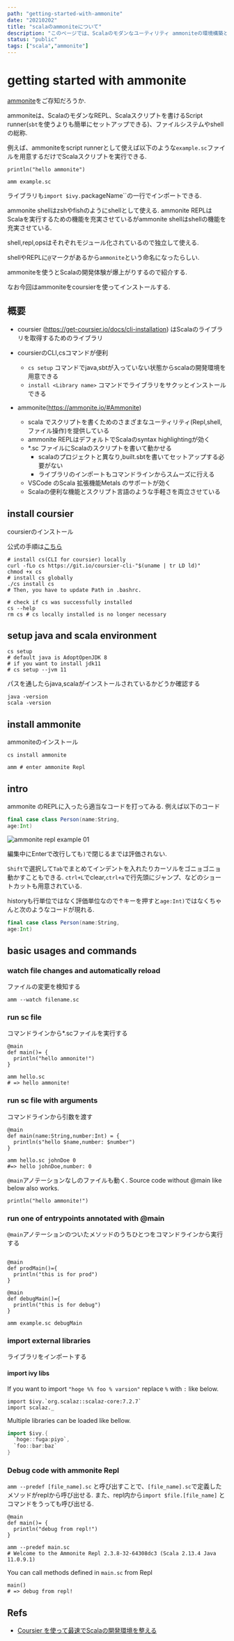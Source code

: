 ```yaml
---
path: "getting-started-with-ammonite"
date: "20210202"
title: "scalaのammoniteについて"
description: "このページでは、Scalaのモダンなユーティリティ ammoniteの環境構築と基本的な使い方を説明します."
status: "public"
tags: ["scala","ammonite"]
---
```


# getting started with ammonite
[ammonite](https://ammonite.io/)をご存知だろうか. 

ammoniteは、ScalaのモダンなREPL、Scalaスクリプトを書けるScript runner(`sbt`を使うよりも簡単にセットアップできる)、ファイルシステムやshellの総称.

例えば、ammoniteをscript runnerとして使えば以下のような`example.sc`ファイルを用意するだけでScalaスクリプトを実行できる.

```scala:title=example.sc
println("hello ammonite")
```

```shell:title=shell
amm example.sc
```
ライブラリも`import $ivy.`packageName``の一行でインポートできる.

ammonite shellはzshやfishのようにshellとして使える.
ammonite REPLはScalaを実行するための機能を充実させているがammonite shellはshellの機能を充実させている.

shell,repl,opsはそれぞれモジュール化されているので独立して使える.


shellやREPLに`@`マークがあるから`ammonite`という命名になったらしい.

ammoniteを使うとScalaの開発体験が爆上がりするので紹介する.

なお今回はammoniteをcoursierを使ってインストールする.

## 概要

- coursier (https://get-coursier.io/docs/cli-installation) はScalaのライブラリを取得するためのライブラリ
- coursierのCLI,csコマンドが便利
  - `cs setup` コマンドでjava,sbtが入っていない状態からscalaの開発環境を用意できる
  - `install <Library name>` コマンドでライブラリをサクッとインストールできる

- ammonite(https://ammonite.io/#Ammonite)
  - scala でスクリプトを書くためのさまざまなユーティリティ(Repl,shell,ファイル操作)を提供している
  - ammonite REPLはデフォルトでScalaのsyntax highlightingが効く
  - *.sc ファイルにScalaのスクリプトを書いて動かせる
    - scalaのプロジェクトと異なり,built.sbtを書いてセットアップする必要がない
    - ライブラリのインポートもコマンドラインからスムーズに行える
  - VSCode のScala 拡張機能Metals のサポートが効く
  - Scalaの便利な機能とスクリプト言語のような手軽さを両立させている



## install coursier
coursierのインストール

公式の手順は[こちら](https://get-coursier.io/docs/cli-installation)


```shell
# install cs(CLI for coursier) locally
curl -fLo cs https://git.io/coursier-cli-"$(uname | tr LD ld)"
chmod +x cs
# install cs globally
./cs install cs
# Then, you have to update Path in .bashrc.

# check if cs was successfully installed
cs --help
rm cs # cs locally installed is no longer necessary
```

## setup java and scala environment

```shell
cs setup
# default java is AdoptOpenJDK 8
# if you want to install jdk11
# cs setup --jvm 11
```

パスを通したらjava,scalaがインストールされているかどうか確認する

```shell
java -version
scala -version
```

## install ammonite
ammoniteのインストール
```shell
cs install ammonite

amm # enter ammonite Repl
```

## intro

ammonite のREPLに入ったら適当なコードを打ってみる. 例えば以下のコード

```scala:example.scala
final case class Person(name:String,
age:Int)
```

![ammonite repl example 01](./amm_repl01.jpg)

編集中にEnterで改行しても`)`で閉じるまでは評価されない.

`Shift`で選択して`Tab`でまとめてインデントを入れたりカーソルをゴニョゴニョ動かすこともできる.
`ctrl+L`でclear,`ctrl+a`で行先頭にジャンプ、などのショートカットも用意されている.

historyも行単位ではなく評価単位なので↑キーを押すと`age:Int)`ではなくちゃんと次のようなコードが現れる.

```scala
final case class Person(name:String,
age:Int)
```


## basic usages and commands

### watch file changes and automatically reload
ファイルの変更を検知する
```shell
amm --watch filename.sc
```

### run sc file
コマンドラインから*.scファイルを実行する

```scala:title=hello.sc
@main
def main()= {
  println("hello ammonite!")
}
```

```shell
amm hello.sc
# => hello ammonite!
```

### run sc file with arguments
コマンドラインから引数を渡す
```scala:title=hello.sc
@main
def main(name:String,number:Int) = {
  println(s"hello $name,number: $number")
}
```

```shell
amm hello.sc johnDoe 0
#=> hello johnDoe,number: 0
```
`@main`アノテーションなしのファイルも動く.
Source code without @main like below also works.

```scala:title=hello_v2.sc
println("hello ammonite!")
```

### run one of entrypoints annotated with @main
`@main`アノテーションのついたメソッドのうちひとつをコマンドラインから実行する
```scala:title=example.sc

@main
def prodMain()={
  println("this is for prod")
}

@main
def debugMain()={
  println("this is for debug")
}
```

```shell script
amm example.sc debugMain
```

### import external libraries
ライブラリをインポートする
#### import ivy libs

If you want to import ``"hoge %% foo % varsion"``
replace `%` with `:` like below.

```scala:title=main.sc
import $ivy.`org.scalaz::scalaz-core:7.2.7`
import scalaz._
```

Multiple libraries can be loaded like bellow.

```scala
import $ivy.{
  `hoge::fuga:piyo`,
  `foo::bar:baz`
}
```

### Debug code with ammonite Repl

``amm --predef [file_name].sc`` と呼び出すことで、`[file_name].sc`で定義したメソッドがreplから呼び出せる.
また、repl内から`import $file.[file_name]` とコマンドをうっても呼び出せる.
```scala:title=main.sc
@main
def main()= {
  println("debug from repl!")
}
```

```shell
amm --predef main.sc
# Welcome to the Ammonite Repl 2.3.8-32-64308dc3 (Scala 2.13.4 Java 11.0.9.1)
```
You can call methods defined in `main.sc` from Repl

```shell
main()
# => debug from repl!
```

## Refs
- [Coursier を使って最速でScalaの開発環境を整える](https://nomadblacky.hatenablog.com/entry/2020/03/22/164815)